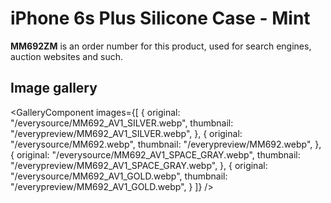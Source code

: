 
# iPhone 6s Plus Silicone Case - Mint

<Callout type='info' emoji='👉🏻'>**MM692ZM** is an order number for this product, used for search engines, auction websites and such.</Callout>

## Image gallery

<GalleryComponent
    images={[
      {
        original: "/everysource/MM692_AV1_SILVER.webp",
        thumbnail: "/everypreview/MM692_AV1_SILVER.webp",
      },
      {
        original: "/everysource/MM692.webp",
        thumbnail: "/everypreview/MM692.webp",
      },
      {
        original: "/everysource/MM692_AV1_SPACE_GRAY.webp",
        thumbnail: "/everypreview/MM692_AV1_SPACE_GRAY.webp",
      },
      {
        original: "/everysource/MM692_AV1_GOLD.webp",
        thumbnail: "/everypreview/MM692_AV1_GOLD.webp",
      }
    ]}
  />
